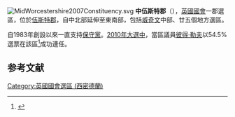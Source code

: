 [[File:MidWorcestershire2007Constituency.svg|right]]
'''中伍斯特郡'''（{{lang-en|Mid Worcestershire}}），[[英國|英國]][[英國國會|國會]]一郡選區，位於[[伍斯特郡|伍斯特郡]]，自中北部延伸至東南部，包括[[威奇文|威奇文]]中部、廿五個地方選區。

自1983年創設以來一直支持[[保守黨_(英國)|保守黨]]。[[2010年英國大選|2010年大選中]]，當區議員[[彼得·勒夫|彼得·勒夫]]以54.5%選票在該區<ref name="">{{cite news
|publisher=[[英國廣播公司|英國廣播公司]]
|date=2010年5月7日
|title=Election 2010/Constituency/Worcestershire Mid
|url=http://news.bbc.co.uk/1/shared/election2010/results/constituency/c91.stm
|accessdate=2010年10月21日
|archive-date=2018年4月22日
|archive-url=https://web.archive.org/web/20180422133924/http://news.bbc.co.uk/1/shared/election2010/results/constituency/c91.stm
|dead-url=no
}}</ref>成功連任。

==参考文献==
<div class="references-small">
<references></references>
</div>

{{DEFAULTSORT:Worcestershire Mid}}
[[Category:英國國會選區_(西密德蘭)|Category:英國國會選區 (西密德蘭)]]